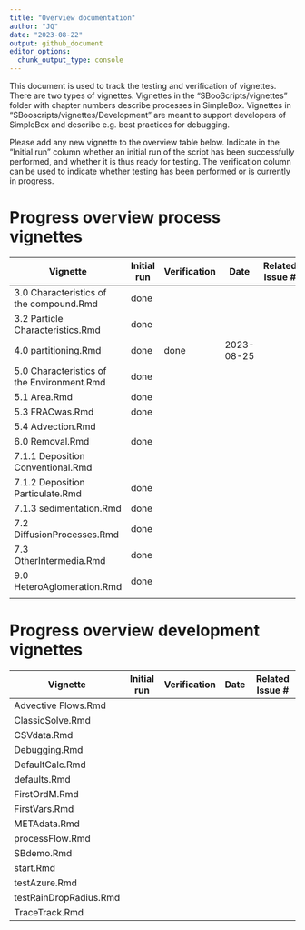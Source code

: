 ```yaml
---
title: "Overview documentation"
author: "JQ"
date: "2023-08-22"
output: github_document
editor_options: 
  chunk_output_type: console
---
```


This document is used to track the testing and verification of vignettes. There are two types of vignettes. Vignettes in the "SBooScripts/vignettes" folder with chapter numbers describe processes in SimpleBox. Vignettes in "SBooscripts/vignettes/Development" are meant to support developers of SimpleBox and describe e.g. best practices for debugging.

Please add any new vignette to the overview table below. Indicate in the "Initial run" column whether an initial run of the script has been successfully performed, and whether it is thus ready for testing. The verification column can be used to indicate whether testing has been performed or is currently in progress.

# Progress overview process vignettes

| Vignette                                   | Initial run | Verification | Date       | Related Issue \# |
|--------------|--------------|--------------|--------------|----------------|
| 3.0 Characteristics of the compound.Rmd    | done        |              |            |                  |
| 3.2 Particle Characteristics.Rmd           | done        |              |            |                  |
| 4.0 partitioning.Rmd                       | done        | done         | 2023-08-25 |                  |
| 5.0 Characteristics of the Environment.Rmd | done        |              |            |                  |
| 5.1 Area.Rmd                               | done        |              |            |                  |
| 5.3 FRACwas.Rmd                            | done        |              |            |                  |
| 5.4 Advection.Rmd                          |             |              |            |                  |
| 6.0 Removal.Rmd                            | done        |              |            |                  |
| 7.1.1 Deposition Conventional.Rmd          |             |              |            |                  |
| 7.1.2 Deposition Particulate.Rmd           | done        |              |            |                  |
| 7.1.3 sedimentation.Rmd                    | done        |              |            |                  |
| 7.2 DiffusionProcesses.Rmd                 | done        |              |            |                  |
| 7.3 OtherIntermedia.Rmd                    | done        |              |            |                  |
| 9.0 HeteroAglomeration.Rmd                 | done        |              |            |                  |
|                                            |             |              |            |                  |

# Progress overview development vignettes

| Vignette               | Initial run | Verification | Date | Related Issue \# |
|------------------------|-------------|--------------|------|------------------|
| Advective Flows.Rmd    |             |              |      |                  |
| ClassicSolve.Rmd       |             |              |      |                  |
| CSVdata.Rmd            |             |              |      |                  |
| Debugging.Rmd          |             |              |      |                  |
| DefaultCalc.Rmd        |             |              |      |                  |
| defaults.Rmd           |             |              |      |                  |
| FirstOrdM.Rmd          |             |              |      |                  |
| FirstVars.Rmd          |             |              |      |                  |
| METAdata.Rmd           |             |              |      |                  |
| processFlow.Rmd        |             |              |      |                  |
| SBdemo.Rmd             |             |              |      |                  |
| start.Rmd              |             |              |      |                  |
| testAzure.Rmd          |             |              |      |                  |
| testRainDropRadius.Rmd |             |              |      |                  |
| TraceTrack.Rmd         |             |              |      |                  |
